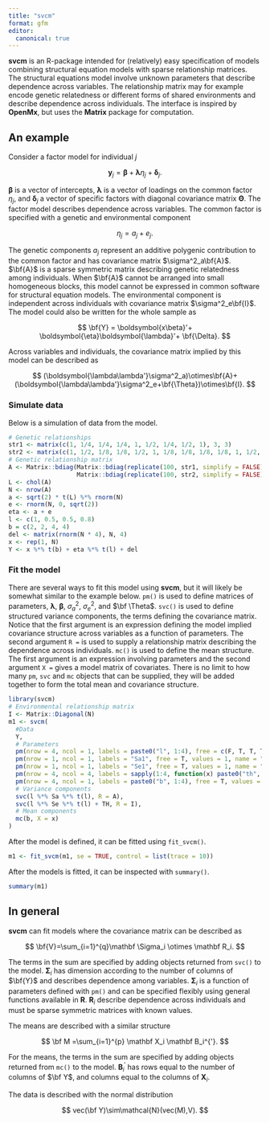 ```yaml
---
title: "svcm"
format: gfm
editor:
  canonical: true
---
```


**svcm** is an R-package intended for (relatively) easy specification of models combining structural equation models with sparse relationship matrices. The structural equations model involve unknown parameters that describe dependence across variables. The relationship matrix may for example encode genetic relatedness or different forms of shared environments and describe dependence across individuals. The interface is inspired by **OpenMx**, but uses the **Matrix** package for computation.

## An example

Consider a factor model for individual $j$

$$
\boldsymbol{y}_j = \boldsymbol{\beta}+\boldsymbol{\lambda}\eta_j+\boldsymbol{\delta}_j.
$$

$\boldsymbol{\beta}$ is a vector of intercepts, $\boldsymbol{\lambda}$ is a vector of loadings on the common factor $\eta_j$, and $\boldsymbol{\delta}_j$ a vector of specific factors with diagonal covariance matrix $\mathbf{\Theta}$. The factor model describes dependence across variables. The common factor is specified with a genetic and environmental component

$$
\eta_j = a_j + e_j.
$$

The genetic components $a_j$ represent an additive polygenic contribution to the common factor and has covariance matrix $\sigma^2_a\bf{A}$. $\bf{A}$ is a sparse symmetric matrix describing genetic relatedness among individuals. When $\bf{A}$ cannot be arranged into small homogeneous blocks, this model cannot be expressed in common software for structural equation models. The environmental component is independent across individuals with covariance matrix $\sigma^2_e\bf{I}$. The model could also be written for the whole sample as

$$
\bf{Y} = \boldsymbol{x\beta}'+
\boldsymbol{\eta}\boldsymbol{\lambda}'+ \bf{\Delta}.
$$

Across variables and individuals, the covariance matrix implied by this model can be described as

$$
(\boldsymbol{\lambda\lambda'}\sigma^2_a)\otimes\bf{A}+
(\boldsymbol{\lambda\lambda'}\sigma^2_e+\bf{\Theta})\otimes\bf{I}.
$$

### Simulate data

Below is a simulation of data from the model.
```r
# Genetic relationships
str1 <- matrix(c(1, 1/4, 1/4, 1/4, 1, 1/2, 1/4, 1/2, 1), 3, 3)
str2 <- matrix(c(1, 1/2, 1/8, 1/8, 1/2, 1, 1/8, 1/8, 1/8, 1/8, 1, 1/2, 1/8, 1/8, 1/2, 1), 4, 4)
# Genetic relationship matrix
A <- Matrix::bdiag(Matrix::bdiag(replicate(100, str1, simplify = FALSE)),
                   Matrix::bdiag(replicate(100, str2, simplify = FALSE)))
L <- chol(A)
N <- nrow(A)
a <- sqrt(2) * t(L) %*% rnorm(N)
e <- rnorm(N, 0, sqrt(2))
eta <- a + e
l <- c(1, 0.5, 0.5, 0.8)
b = c(2, 2, 4, 4)
del <- matrix(rnorm(N * 4), N, 4)
x <- rep(1, N)
Y <- x %*% t(b) + eta %*% t(l) + del
```


### Fit the model

There are several ways to fit this model using **svcm**, but it will likely be somewhat similar to the example below. `pm()` is used to define matrices of parameters, $\boldsymbol{\lambda}$, $\boldsymbol{\beta}$, $\sigma^2_a$, $\sigma^2_e$, and $\bf \Theta$. `svc()` is used to define structured variance components, the terms defining the covariance matrix. Notice that the first argument is an expression defining the model implied covariance structure across variables as a function of parameters. The second argument `R =` is used to supply a relationship matrix describing the dependence across individuals. `mc()` is used to define the mean structure. The first argument is an expression involving parameters and the second argument `X = ` gives a model matrix of covariates. There is no limit to how many `pm`, `svc` and `mc` objects that can be supplied, they will be added together to form the total mean and covariance structure.

```r
library(svcm)
# Environmental relationship matrix
I <- Matrix::Diagonal(N)
m1 <- svcm(
  #Data
  Y,
  # Parameters
  pm(nrow = 4, ncol = 1, labels = paste0("l", 1:4), free = c(F, T, T, T), values = c(1, 0.5, 0.5, 0.5), name = "l"),
  pm(nrow = 1, ncol = 1, labels = "Sa1", free = T, values = 1, name = "Sa"),
  pm(nrow = 1, ncol = 1, labels = "Se1", free = T, values = 1, name = "Se"),
  pm(nrow = 4, ncol = 4, labels = sapply(1:4, function(x) paste0("th", 1:4, x)), free = diag(T, 4), values = diag(4), name = "TH"),
  pm(nrow = 4, ncol = 1, labels = paste0("b", 1:4), free = T, values = 0, name = "b"),
  # Variance components
  svc(l %*% Sa %*% t(l), R = A),
  svc(l %*% Se %*% t(l) + TH, R = I),
  # Mean components
  mc(b, X = x)
)
```

After the model is defined, it can be fitted using `fit_svcm()`.

```r
m1 <- fit_svcm(m1, se = TRUE, control = list(trace = 10))
```

After the models is fitted, it can be inspected with `summary()`.

```r
summary(m1)
```

## In general
**svcm** can fit models where the covariance matrix can be described as

$$
\bf{V}=\sum_{i=1}^{q}\mathbf \Sigma_i \otimes \mathbf R_i.
$$

The terms in the sum are specified by adding objects returned from `svc()` to the model. $\mathbf \Sigma_i$ has dimension according to the number of columns of $\bf{Y}$ and describes dependence among variables. $\mathbf \Sigma_i$ is a function of parameters defined with `pm()` and can be specified flexibly using general functions available in **R**. $\mathbf R_i$ describe dependence across individuals and must be sparse symmetric matrices with known values.

The means are described with a similar structure

$$
\bf M =\sum_{i=1}^{p} \mathbf X_i \mathbf B_i^{'}.
$$

For the means, the terms in the sum are specified by adding objects returned from `mc()` to the model. $\mathbf B_i^{'}$ has rows equal to the number of columns of $\bf Y$, and columns equal to the columns of $\mathbf X_i$.

The data is described with the normal distribution

$$
vec(\bf Y)\sim\mathcal{N}(vec(M),V).
$$

